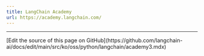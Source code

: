 ```yaml
---
title: LangChain Academy
url: https://academy.langchain.com/
---
```


---

<Callout icon="pen-to-square" iconType="regular">
  [Edit the source of this page on GitHub](https://github.com/langchain-ai/docs/edit/main/src/ko/oss/python/langchain/academy3.mdx)
</Callout>
